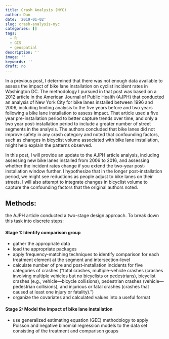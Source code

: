 ```yaml
---
title: Crash Analysis (NYC)
author: Dan
date: '2019-01-02'
slug: crash-analysis-nyc
categories: []
tags:
  - R
  - GIS
  - geospatial
description: ''
image: ''
keywords: ''
draft: no
---
```


In a previous post, I determined that there was not enough data available to assess the impact of bike lane installation on cyclist incident rates in Washington DC. The methodology I pursued in that post was based on a 2012 article in the American Journal of Public Health (AJPH) that conducted an analysis of New York City for bike lanes installed between 1996 and 2006, including limiting analysis to the five years before and two years following a bike lane installation to assess impact. That article used a five year pre-installation period to better capture trends over time, and only a two year post-installation period to include a greater number of street segments in the analysis. The authors concluded that bike lanes did not improve safety in any crash category and noted that confounding factors, such as changes in bicyclist volume associated with bike lane installation, might help explain the patterns observed. 

In this post, I will provide an update to the AJPH article analysis, including assessing new bike lanes installed from 2006 to 2016, and assessing whether the incident rates change if you extend the two-year post-installation window further. I hypothesize that in the longer post-installation period, we might see reductions as people adjust to bike lanes on their streets. I will also attempt to integrate changes in bicyclist volume to capture the confounding factors that the original authors noted. 

## Methods:

the AJPH article conducted a two-stage design approach. To break down this task into discrete steps:

#### Stage 1: Identify comparison group
* gather the appropriate data
* load the appropriate packages 
* apply frequency-matching techniques to identify comparison for each treatment element at the segment and intersection-level
* calculate number of pre and post-installation incidents for five categories of crashes ("total crashes, multiple-vehicle crashes (crashes involving multiple vehicles but no bicyclists or pedestrians), bicyclist crashes (e.g., vehicle---bicycle collisions), pedestrian crashes (vehicle---pedestrian collisions), and injurious or fatal crashes (crashes that caused at least one injury or fatality).")
* organize the covariates and calculated values into a useful format

#### Stage 2: Model the impact of bike lane installation
* use generalized estimating equation (GEE) methodology to apply Poisson and negative binomial
regression models to the data set consisting of the treatment and comparison goups



